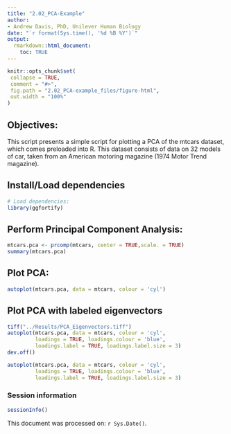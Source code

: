 ```yaml
---
title: "2.02_PCA-Example"
author:
- Andrew Davis, PhD, Unilever Human Biology
date: "`r format(Sys.time(), '%d %B %Y')`"
output:
  rmarkdown::html_document:
    toc: TRUE
---
```



```r
knitr::opts_chunk$set(
 collapse = TRUE,
 comment = "#>",
 fig.path = "2.02_PCA-example_files/figure-html",
 out.width = "100%"
)
```

## Objectives:

This script presents a simple script for plotting a PCA of the mtcars dataset, which comes preloaded into R. This dataset consists of data on 32 models of car, taken from an American motoring magazine (1974 Motor Trend magazine). 

## Install/Load dependencies
```r
# Load dependencies:
library(ggfortify)
```

## Perform Principal Component Analysis:
```r
mtcars.pca <- prcomp(mtcars, center = TRUE,scale. = TRUE)
summary(mtcars.pca)
```

## Plot PCA:
```r
autoplot(mtcars.pca, data = mtcars, colour = 'cyl')
```

## Plot PCA with labeled eigenvectors
```r
tiff("../Results/PCA_Eigenvectors.tiff")
autoplot(mtcars.pca, data = mtcars, colour = 'cyl',
         loadings = TRUE, loadings.colour = 'blue',
         loadings.label = TRUE, loadings.label.size = 3)
dev.off()

autoplot(mtcars.pca, data = mtcars, colour = 'cyl',
         loadings = TRUE, loadings.colour = 'blue',
         loadings.label = TRUE, loadings.label.size = 3)
```

### Session information
```r
sessionInfo()
```

This document was processed on: `r Sys.Date()`.